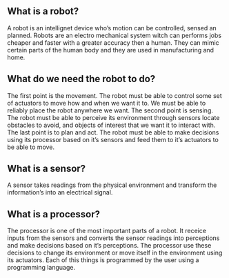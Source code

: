 == What is a robot? ==

A robot is an intellignet device who’s motion can be controlled, sensed an planned. Robots are an electro mechanical system witch can performs jobs cheaper and faster with a greater accuracy then a human. They  can mimic certain parts of the human body and they are used in manufacturing and home.


== What do we need the robot to do? ==

The first point is the movement. The robot must be able to control some set of actuators to move how and when we want it to. We must be able to reliably place the robot anywhere we want.
The second point is sensing. The robot must be able to perceive its environment through sensors locate obstacles to avoid, and objects of interest that we want it to interact with.
The last point is to plan and act. The robot must be able to make decisions using its processor based on it’s sensors and feed them to it’s actuators to be able to move.


== What is a sensor? ==

A sensor takes readings from the physical environment and transform the information’s into an electrical signal.


== What is a processor? ==
  
The processor is one of the most important parts of a robot. It receice inputs from the sensors and converts the sensor readings into perceptions and make decisions based on it’s perceptions. The processor use these decisions to change its environment or move itself in the environment using its actuators. Each of this things is programmed by the user using a programming language.